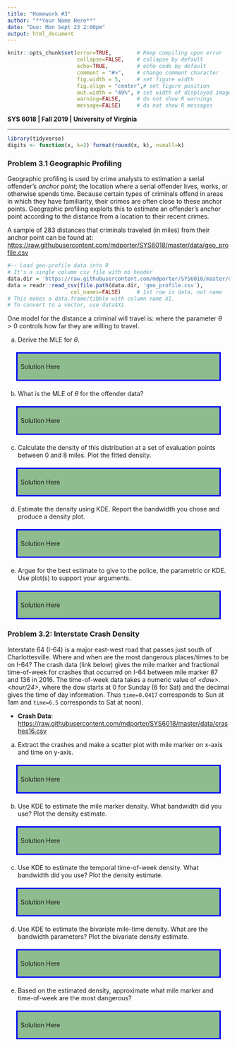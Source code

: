 ---
title: "Homework #3"
author: "**Your Name Here**"
date: "Due: Mon Sept 23 2:00pm"
output: html_document
---

<!--- Below are global settings for knitr. You can override any of them by adding the changes to individual chunks --->

```{r global_options, include=FALSE}
knitr::opts_chunk$set(error=TRUE,        # Keep compiling upon error
                      collapse=FALSE,    # collapse by default
                      echo=TRUE,         # echo code by default
                      comment = "#>",    # change comment character
                      fig.width = 5,     # set figure width
                      fig.align = "center",# set figure position
                      out.width = "49%", # set width of displayed images
                      warning=FALSE,     # do not show R warnings
                      message=FALSE)     # do not show R messages
```

<!--- Solution Region --->
<style>
#solution {
  background-color: #8FBC8F;
  border-style: solid;
  border-color: blue;
  padding: .5em;
  margin: 20px
}
</style>



**SYS 6018 | Fall 2019 | University of Virginia **

*******************************************

<!--- Load Required R packages here --->
```{r, include=FALSE}
library(tidyverse)
digits <- function(x, k=2) format(round(x, k), nsmall=k)
```


### Problem 3.1 Geographic Profiling

Geographic profiling is used by crime analysts to estimation a serial offender's *anchor point*; the location where a serial offender lives, works, or otherwise spends time. Because certain types of criminals offend in areas in which they have familiarity, their crimes are often close to these anchor points. Geographic profiling exploits this to estimate an offender's anchor point according to the distance from a location to their recent crimes. 

A sample of $283$ distances that criminals traveled (in miles) from their anchor point can be found at: 
<https://raw.githubusercontent.com/mdporter/SYS6018/master/data/geo_profile.csv>

```{r, eval=FALSE}
#-- Load geo-profile data into R
# It's a single column csv file with no header
data.dir = 'https://raw.githubusercontent.com/mdporter/SYS6018/master/data'
data = readr::read_csv(file.path(data.dir, 'geo_profile.csv'),
                    col_names=FALSE)     # 1st row is data, not name
# This makes a data.frame/tibble with column name X1.
# To convert to a vector, use data$X1
```


One model for the distance a criminal will travel is:
\begin{align*}
f(x; \theta) = \frac{x}{\theta} \exp \left( - \frac{x^2}{2 \theta} \right)
\end{align*}
where the parameter $\theta > 0$ controls how far they are willing to travel. 

a. Derive the MLE for $\theta$. 

<div id="solution">
Solution Here
</div>


b. What is the MLE of $\theta$ for the offender data? 

<div id="solution">
Solution Here
</div>


c. Calculate the density of this distribution at a set of evaluation points between 0 and 8 miles. Plot the fitted density.

<div id="solution">
Solution Here
</div>

d. Estimate the density using KDE. Report the bandwidth you chose and produce a density plot. 


<div id="solution">
Solution Here
</div>


e. Argue for the best estimate to give to the police, the parametric or KDE. Use plot(s) to support your arguments. 

<div id="solution">
Solution Here
</div>






### Problem 3.2: Interstate Crash Density

Interstate 64 (I-64) is a major east-west road that passes just south of Charlottesville. Where and when are the most dangerous places/times to be on I-64? The crash data (link below) gives the mile marker and fractional time-of-week for crashes that occurred on I-64 between mile marker 87 and 136 in 2016. The time-of-week data takes a numeric value of *\<dow\>.\<hour/24\>*, where the dow starts at 0 for Sunday (6 for Sat) and the decimal gives the time of day information. Thus `time=0.0417` corresponds to Sun at 1am and `time=6.5` corresponds to Sat at noon). 

- **Crash Data**: <https://raw.githubusercontent.com/mdporter/SYS6018/master/data/crashes16.csv>


a. Extract the crashes and make a scatter plot with mile marker on x-axis and time on y-axis. 

<div id="solution">
Solution Here
</div>

b. Use KDE to estimate the mile marker density. What bandwidth did you use? Plot the density estimate. 

<div id="solution">
Solution Here
</div>

c. Use KDE to estimate the temporal time-of-week density. What bandwidth did you use? Plot the density estimate. 

<div id="solution">
Solution Here
</div>


d. Use KDE to estimate the bivariate mile-time density. What are the bandwidth parameters? Plot the bivariate density estimate. 

<div id="solution">
Solution Here
</div>



e. Based on the estimated density, approximate what mile marker and time-of-week are the most dangerous? 

<div id="solution">
Solution Here
</div>


		